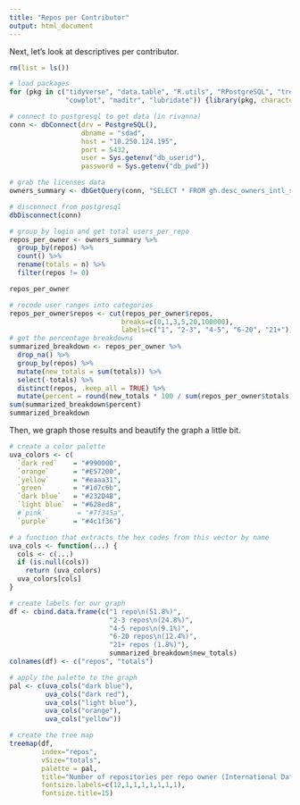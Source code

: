 ```yaml
---
title: "Repos per Contributor"
output: html_document
---
```


Next, let's look at descriptives per contributor. 

```r
rm(list = ls())

# load packages 
for (pkg in c("tidyverse", "data.table", "R.utils", "RPostgreSQL", "treemap",
              "cowplot", "maditr", "lubridate")) {library(pkg, character.only = TRUE)}

# connect to postgresql to get data (in rivanna)
conn <- dbConnect(drv = PostgreSQL(), 
                  dbname = "sdad", 
                  host = "10.250.124.195", 
                  port = 5432, 
                  user = Sys.getenv("db_userid"), 
                  password = Sys.getenv("db_pwd"))

# grab the licenses data 
owners_summary <- dbGetQuery(conn, "SELECT * FROM gh.desc_owners_intl_sum_dd_lchn")

# disconnect from postgresql
dbDisconnect(conn)
```

```r
# group_by login and get total users_per_repo
repos_per_owner <- owners_summary %>% 
  group_by(repos) %>% 
  count() %>% 
  rename(totals = n) %>% 
  filter(repos != 0)  

repos_per_owner

# recode user ranges into categories  
repos_per_owner$repos <- cut(repos_per_owner$repos, 
                            breaks=c(0,1,3,5,20,100000), 
                            labels=c("1", "2-3", "4-5", "6-20", "21+"))
# get the percentage breakdowns
summarized_breakdown <- repos_per_owner %>% 
  drop_na() %>% 
  group_by(repos) %>% 
  mutate(new_totals = sum(totals)) %>% 
  select(-totals) %>%   
  distinct(repos, .keep_all = TRUE) %>% 
  mutate(percent = round(new_totals * 100 / sum(repos_per_owner$totals), 2))
sum(summarized_breakdown$percent) 
summarized_breakdown
```

Then, we graph those results and beautify the graph a little bit. 

```r

# create a color palette
uva_colors <- c(
  `dark red`    = "#990000",
  `orange`      = "#E57200",
  `yellow`      = "#eaaa31",
  `green`       = "#1d7c6b",
  `dark blue`   = "#232D4B", 
  `light blue`  = "#628ed8", 
  #`pink`        = "#7f345a",
  `purple`      = "#4c1f36")

# a function that extracts the hex codes from this vector by name
uva_cols <- function(...) {
  cols <- c(...)
  if (is.null(cols))
    return (uva_colors)
  uva_colors[cols]
}

# create labels for our graph
df <- cbind.data.frame(c("1 repo\n(51.8%)",
                         "2-3 repos\n(24.8%)",
                         "4-5 repos\n(9.1%)",
                         "6-20 repos\n(12.4%)", 
                         "21+ repos (1.8%)"),
                         summarized_breakdown$new_totals)
colnames(df) <- c("repos", "totals")

# apply the palette to the graph 
pal <- c(uva_cols("dark blue"),    
         uva_cols("dark red"),
         uva_cols("light blue"),
         uva_cols("orange"),
         uva_cols("yellow"))   

# create the tree map 
treemap(df, 
        index="repos", 
        vSize="totals",
        palette = pal, 
        title="Number of repositories per repo owner (International Data, 2008-19)",
        fontsize.labels=c(12,1,1,1,1,1,1,1), 
        fontsize.title=15)

```





